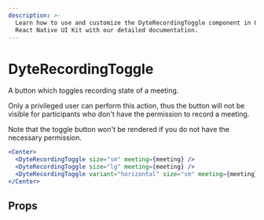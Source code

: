 ```yaml
---
description: >-
  Learn how to use and customize the DyteRecordingToggle component in Ospi's
  React Native UI Kit with our detailed documentation.
---
```


# DyteRecordingToggle

A button which toggles recording state of a meeting.

Only a privileged user can perform this action, thus the button will not be
visible for participants who don't have the permission to record a meeting.

Note that the toggle button won't be rendered if you do not have the necessary
permission.

```jsx
<Center>
  <DyteRecordingToggle size="sm" meeting={meeting} />
  <DyteRecordingToggle size="lg" meeting={meeting} />
  <DyteRecordingToggle variant="horizontal" size="sm" meeting={meeting} />
</Center>
```

## Props

<PropsTable of="dyte-recording-toggle" />

<head>
  <title>React Native UI Kit DyteRecordingToggle</title>
</head>

